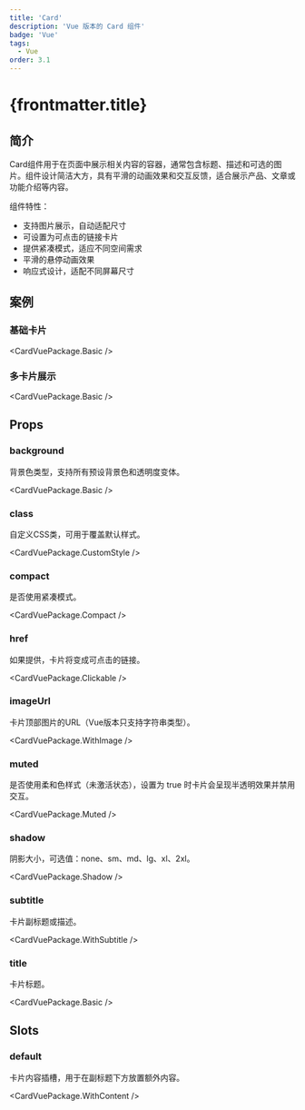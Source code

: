```yaml
---
title: 'Card'
description: 'Vue 版本的 Card 组件'
badge: 'Vue'
tags:
  - Vue
order: 3.1
---
```



# {frontmatter.title}

## 简介

Card组件用于在页面中展示相关内容的容器，通常包含标题、描述和可选的图片。组件设计简洁大方，具有平滑的动画效果和交互反馈，适合展示产品、文章或功能介绍等内容。

组件特性：

- 支持图片展示，自动适配尺寸
- 可设置为可点击的链接卡片
- 提供紧凑模式，适应不同空间需求
- 平滑的悬停动画效果
- 响应式设计，适配不同屏幕尺寸

## 案例

### 基础卡片

<CardVuePackage.Basic />

### 多卡片展示

<CardVuePackage.Basic />

## Props

### background

背景色类型，支持所有预设背景色和透明度变体。

<CardVuePackage.Basic />

### class

自定义CSS类，可用于覆盖默认样式。

<CardVuePackage.CustomStyle />

### compact

是否使用紧凑模式。

<CardVuePackage.Compact />

### href

如果提供，卡片将变成可点击的链接。

<CardVuePackage.Clickable />

### imageUrl

卡片顶部图片的URL（Vue版本只支持字符串类型）。

<CardVuePackage.WithImage />

### muted

是否使用柔和色样式（未激活状态），设置为 true 时卡片会呈现半透明效果并禁用交互。

<CardVuePackage.Muted />

### shadow

阴影大小，可选值：none、sm、md、lg、xl、2xl。

<CardVuePackage.Shadow />

### subtitle

卡片副标题或描述。

<CardVuePackage.WithSubtitle />

### title

卡片标题。

<CardVuePackage.Basic />

## Slots

### default

卡片内容插槽，用于在副标题下方放置额外内容。

<CardVuePackage.WithContent />
